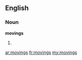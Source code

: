 ==English==
===Noun===
'''movings'''
# {{plural of|[[moving]]}}

[[ar:movings]]
[[fr:movings]]
[[my:movings]]